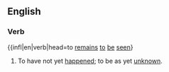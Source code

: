 ==English==

===Verb===
{{infl|en|verb|head=to [[remains]] [[to]] [[be]] [[seen]]}

# {{idiomatic}} To have not yet [[happen]]ed; to be as yet [[unknown]].